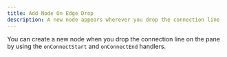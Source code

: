 ```yaml
---
title: Add Node On Edge Drop
description: A new node appears wherever you drop the connection line
---
```



You can create a new node when you drop the connection line on the pane by using the `onConnectStart` and `onConnectEnd` handlers.

<RemoteCodeViewer
  route="examples/nodes/add-node-on-edge-drop"
  framework="react"
/>
